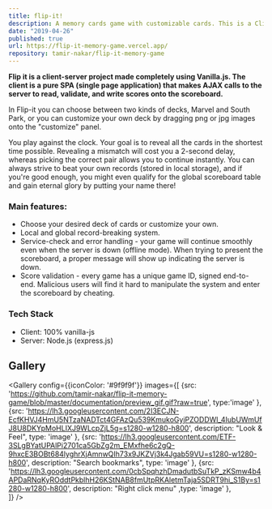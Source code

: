 ```yaml
---
title: flip-it!
description: A memory cards game with customizable cards. This is a Client-Server project made completely using plain Vanilla.js. The client is a pure SPA (single page application) that makes AJAX calls to the server to read, validate, and write scores onto the scoreboard.
date: "2019-04-26"
published: true
url: https://flip-it-memory-game.vercel.app/
repository: tamir-nakar/flip-it-memory-game
---
```




<p><b>Flip it is a client-server project made completely using Vanilla.js. The client is a pure SPA (single page application) that makes AJAX calls to the server to read, validate, and write scores onto the scoreboard.</b></p>

<p>In Flip-it you can choose between two kinds of decks, Marvel and South Park, or you can customize your own deck by dragging png or jpg images onto the "customize" panel.</p>

<p>You play against the clock. Your goal is to reveal all the cards in the shortest time possible. Revealing a mismatch will cost you a 2-second delay, whereas picking the correct pair allows you to continue instantly. You can always strive to beat your own records (stored in local storage), and if you're good enough, you might even qualify for the global scoreboard table and gain eternal glory by putting your name there!</p>
 
### Main features:
* Choose your desired deck of cards or customize your own.
* Local and global record-breaking system.
* Service-check and error handling - your game will continue smoothly even when the server is down (offline mode). When trying to present the scoreboard, a proper message will show up indicating the server is down.
* Score validation - every game has a unique game ID, signed end-to-end. Malicious users will find it hard to manipulate the system and enter the scoreboard by cheating.

 ### Tech Stack

 * Client: 100% vanilla-js
 * Server: Node.js (express.js)

 ## Gallery

<Gallery config={{iconColor: '#9f9f9f'}} images={[
    {src: 'https://github.com/tamir-nakar/flip-it-memory-game/blob/master/documentation/preview_gif.gif?raw=true', type:'image' },
    {src: 'https://lh3.googleusercontent.com/2I3ECJN-EcfKHVJ4HmU5NTzaNADTct4GFAzQu539KmukoGyjPZODDWl_4IubUWmUfJ8U8DKYpMoHLIXJ9WLcpZjL5g=s1280-w1280-h800', description: "Look & Feel", type: 'image' },
    {src: 'https://lh3.googleusercontent.com/ETF-3SLgBYatUPAlPi2701ca5GbZg2m_EMxfhe6c2gQ-9hxcE3BOBt684lyghrXjAmnwQIh73x9JKZVj3k4Jgab59VU=s1280-w1280-h800', description: "Search bookmarks",  type: 'image' },
    {src: 'https://lh3.googleusercontent.com/0cbSpqhzhDmadutbSuTkP_zKSmw4b4APDaRNqKyROddtPkblhH26KStNAB8fmUtpRKAletmTaja5SDRT9hi_S1By=s1280-w1280-h800', description: "Right click menu" ,type: 'image' },  
]} />                       